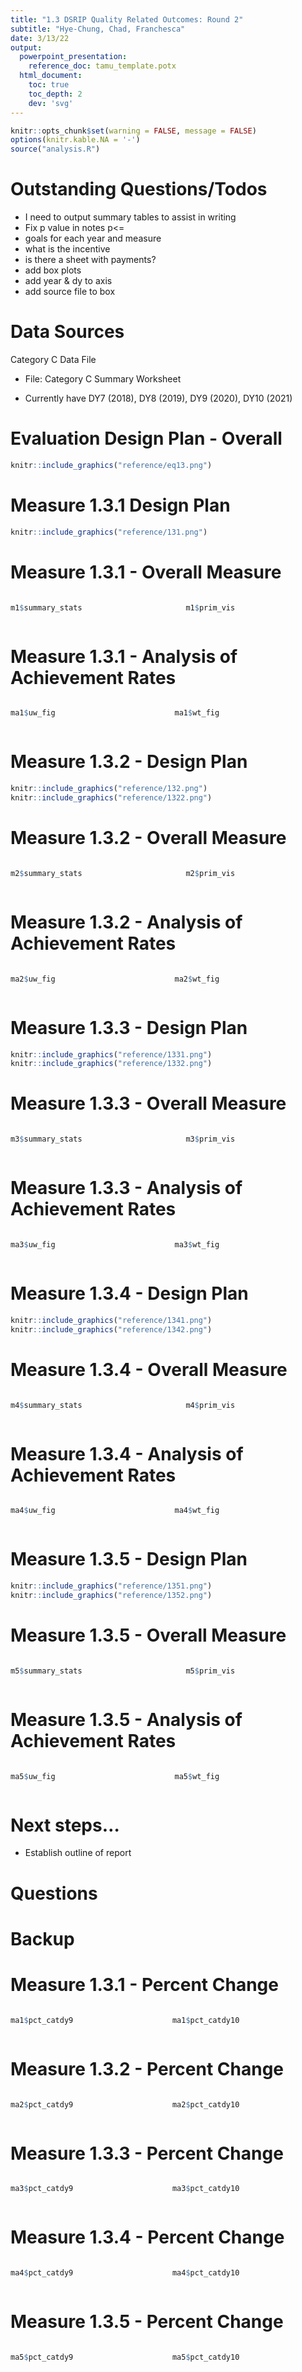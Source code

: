 ```yaml
---
title: "1.3 DSRIP Quality Related Outcomes: Round 2"
subtitle: "Hye-Chung, Chad, Franchesca"
date: 3/13/22
output:
  powerpoint_presentation:
    reference_doc: tamu_template.potx
  html_document:
    toc: true
    toc_depth: 2
    dev: 'svg'
---
```

```r
knitr::opts_chunk$set(warning = FALSE, message = FALSE) 
options(knitr.kable.NA = '-')
source("analysis.R")
```
# Outstanding Questions/Todos

- I need to output summary tables to assist in writing
- Fix p value in notes p<=
- goals for each year and measure
- what is the incentive
- is there a sheet with payments?
- add box plots 
- add year & dy to axis
- add source file to box

# Data Sources

Category C Data File

- File: Category C Summary Worksheet    

- Currently have DY7 (2018), DY8 (2019), DY9 (2020), DY10 (2021)  
   
# Evaluation Design Plan - Overall

```r
knitr::include_graphics("reference/eq13.png")
```

# Measure 1.3.1 Design Plan

```r
knitr::include_graphics("reference/131.png")
```

# Measure 1.3.1 - Overall Measure

:::::: {.columns}
::: {.column}
```r
m1$summary_stats

```
:::

::: {.column}
```r
m1$prim_vis
```
:::
::::::  


# Measure 1.3.1 - Analysis of Achievement Rates

:::::: {.columns}
::: {.column}
```r
ma1$uw_fig

```
:::

::: {.column}
```r
ma1$wt_fig
```
:::
::::::  

# Measure 1.3.2 - Design Plan

```r
knitr::include_graphics("reference/132.png")
knitr::include_graphics("reference/1322.png")
```

# Measure 1.3.2 - Overall Measure

:::::: {.columns}
::: {.column}
```r
m2$summary_stats

```
:::

::: {.column}
```r
m2$prim_vis
```
:::
::::::   


# Measure 1.3.2 - Analysis of Achievement Rates

:::::: {.columns}
::: {.column}
```r
ma2$uw_fig

```
:::

::: {.column}
```r
ma2$wt_fig
```
:::
::::::  

# Measure 1.3.3 - Design Plan 

```r
knitr::include_graphics("reference/1331.png")
knitr::include_graphics("reference/1332.png")
```

# Measure 1.3.3 - Overall Measure

:::::: {.columns}
::: {.column}
```r
m3$summary_stats

```
:::

::: {.column}
```r
m3$prim_vis
```
:::
::::::  


# Measure 1.3.3 - Analysis of Achievement Rates

:::::: {.columns}
::: {.column}
```r
ma3$uw_fig

```
:::

::: {.column}
```r
ma3$wt_fig
```
:::
::::::  

# Measure 1.3.4 - Design Plan

```r
knitr::include_graphics("reference/1341.png")
knitr::include_graphics("reference/1342.png")
```

# Measure 1.3.4 - Overall Measure

:::::: {.columns}
::: {.column}
```r
m4$summary_stats

```
:::

::: {.column}
```r
m4$prim_vis
```
:::
::::::  


# Measure 1.3.4 - Analysis of Achievement Rates

:::::: {.columns}
::: {.column}
```r
ma4$uw_fig

```
:::

::: {.column}
```r
ma4$wt_fig
```
:::
::::::  

# Measure 1.3.5 - Design Plan

```r
knitr::include_graphics("reference/1351.png")
knitr::include_graphics("reference/1352.png")
```

# Measure 1.3.5 - Overall Measure

:::::: {.columns}
::: {.column}
```r
m5$summary_stats

```
:::

::: {.column}
```r
m5$prim_vis
```
:::
::::::  

# Measure 1.3.5 - Analysis of Achievement Rates

:::::: {.columns}
::: {.column}
```r
ma5$uw_fig

```
:::

::: {.column}
```r
ma5$wt_fig
```
:::
::::::  

# Next steps...

- Establish outline of report

# Questions


# Backup


# Measure 1.3.1 - Percent Change

:::::: {.columns}
::: {.column}
```r
ma1$pct_catdy9

```
:::

::: {.column}
```r
ma1$pct_catdy10
```
:::
::::::  

# Measure 1.3.2 - Percent Change

:::::: {.columns}
::: {.column}
```r
ma2$pct_catdy9

```
:::

::: {.column}
```r
ma2$pct_catdy10
```
:::
::::::  

# Measure 1.3.3 - Percent Change

:::::: {.columns}
::: {.column}
```r
ma3$pct_catdy9

```
:::

::: {.column}
```r
ma3$pct_catdy10
```
:::
::::::  


# Measure 1.3.4 - Percent Change

:::::: {.columns}
::: {.column}
```r
ma4$pct_catdy9

```
:::

::: {.column}
```r
ma4$pct_catdy10
```
:::
::::::  

# Measure 1.3.5 - Percent Change

:::::: {.columns}
::: {.column}
```r
ma5$pct_catdy9

```
:::

::: {.column}
```r
ma5$pct_catdy10
```
:::
::::::  